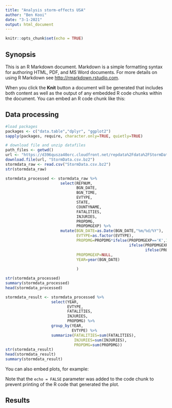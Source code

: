 ```yaml
---
title: "Analysis storm-effects USA"
author: "Ben Kooi"
date: "3-1-2021"
output: html_document
---
```


```r
knitr::opts_chunk$set(echo = TRUE)
```

## Synopsis

This is an R Markdown document. Markdown is a simple formatting syntax for authoring HTML, PDF, and MS Word documents. For more details on using R Markdown see <http://rmarkdown.rstudio.com>.

When you click the **Knit** button a document will be generated that includes both content as well as the output of any embedded R code chunks within the document. You can embed an R code chunk like this:

## Data processing
``` r
#load packages
packages <- c("data.table","dplyr", "ggplot2")
sapply(packages, require, character.only=TRUE, quietly=TRUE)

# download file and unzip datafiles
path_files <- getwd()
url <- "https://d396qusza40orc.cloudfront.net/repdata%2Fdata%2FStormData.csv.bz2"
download.file(url, "StormData.csv.bz2")
stormdata_raw <- read.csv("StormData.csv.bz2")
str(stormdata_raw)
```

``` r
stormdata_processed <- stormdata_raw %>%
                        select(REFNUM,
                               BGN_DATE,
                               BGN_TIME,
                               EVTYPE,
                               STATE,
                               COUNTYNAME,
                               FATALITIES,
                               INJURIES,
                               PROPDMG,
                               PROPDMGEXP) %>%
                        mutate(BGN_DATE=as.Date(BGN_DATE,"%m/%d/%Y"),
                               EVTYPE=as.factor(EVTYPE),
                               PROPDMG=PROPDMG*ifelse(PROPDMGEXP=='K',1000,
                                                      ifelse(PROPDMGEXP=='M',1000000,
                                                             ifelse(PROPDMGEXP=='B',1000000000,PROPDMG))),
                               PROPDMGEXP=NULL,
                               YEAR=year(BGN_DATE)
                                                     
                               )

str(stormdata_processed)
summary(stormdata_processed)
head(stormdata_processed)
```

```r
stormdata_result <- stormdata_processed %>%
                    select(YEAR,
                           EVTYPE,
                           FATALITIES,
                           INJURIES,
                           PROPDMG) %>%
                    group_by(YEAR,
                             EVTYPE) %>%
                    summarize(FATALITIES=sum(FATALITIES),
                              INJURIES=sum(INJURIES),
                              PROPDMG=sum(PROPDMG))
str(stormdata_result)
head(stormdata_result)
summary(stormdata_result)
```

You can also embed plots, for example:

Note that the `echo = FALSE` parameter was added to the code chunk to prevent printing of the R code that generated the plot.


## Results
